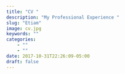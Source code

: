 ```yaml
---
title: "CV "
description: "My Professional Experience "
slug: "Etiam"
image: cv.jpg
keywords: ""
categories: 
    - ""
    - ""
date: 2017-10-31T22:26:09-05:00
draft: false
---
```

